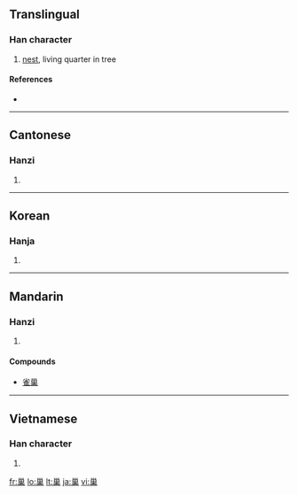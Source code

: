 {{also|巣}}
==Translingual==

===Han character===
{{Han char|rn=47|rad=巛|as=08|sn=11|four=3290<sub>4</sub>|canj=女女田木 (VVWD)}}

# [[nest]], living quarter in tree

====References====
* {{Han ref|kx=0324.170|dkj=08696|dj=0625.090|hdz=21098.090|uh=5DE2|ud=24034|bh=B15F|bd=45407}}

----

==Cantonese==

===Hanzi===
{{yue-hanzi|jyut=|y=chau4}}

# {{defn|Cantonese|sort=巛08}}

----

==Korean==

===Hanja===
{{ko-hanja|hangeul=소|rv=so|mr=so}}

# {{defn|Korean|sort=巛08}}

----

==Mandarin==

===Hanzi===
{{cmn-hanzi|pin=[[cháo]] ([[chao2]])|wg=ch'ao<sup>2</sup>}}

# {{defn|Mandarin|sort=巛08}}

====Compounds====
* [[雀巢]]

----

==Vietnamese==

===Han character===
{{vi-hantu|[[sào]]|rs=巛08}}

# {{defn|Vietnamese|sort=巛08}}

[[fr:巢]]
[[lo:巢]]
[[lt:巢]]
[[ja:巢]]
[[vi:巢]]